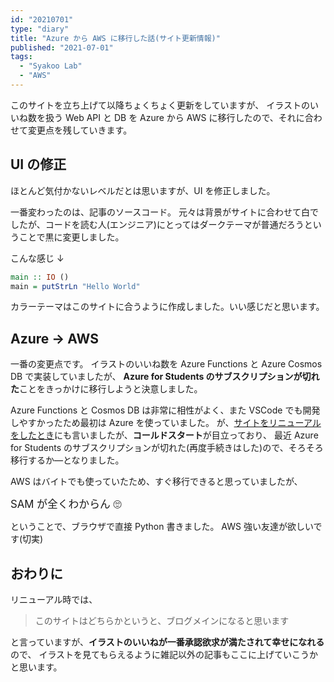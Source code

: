 ```yaml
---
id: "20210701"
type: "diary"
title: "Azure から AWS に移行した話(サイト更新情報)"
published: "2021-07-01"
tags:
  - "Syakoo Lab"
  - "AWS"
---
```


このサイトを立ち上げて以降ちょくちょく更新をしていますが、
イラストのいいね数を扱う Web API と DB を Azure から AWS に移行したので、それに合わせて変更点を残していきます。

## UI の修正

ほとんど気付かないレベルだとは思いますが、UI を修正しました。

一番変わったのは、記事のソースコード。
元々は背景がサイトに合わせて白でしたが、コードを読む人(エンジニア)にとってはダークテーマが普通だろうということで黒に変更しました。

こんな感じ ↓

```haskell
main :: IO ()
main = putStrLn "Hello World"
```

カラーテーマはこのサイトに合うように作成しました。いい感じだと思います。

## Azure -> AWS

一番の変更点です。
イラストのいいね数を Azure Functions と Azure Cosmos DB で実装していましたが、
**Azure for Students のサブスクリプションが切れた**ことをきっかけに移行しようと決意しました。

Azure Functions と Cosmos DB は非常に相性がよく、また VSCode でも開発しやすかったため最初は Azure を使っていました。
が、[サイトをリニューアルをしたとき](https://syakoo-lab.com/writings/20210211)にも言いましたが、**コールドスタート**が目立っており、
最近 Azure for Students のサブスクリプションが切れた(再度手続きはした)ので、そろそろ移行するか―となりました。

AWS はバイトでも使っていたため、すぐ移行できると思っていましたが、

<Big>SAM が全くわからん 🙄</Big>

ということで、ブラウザで直接 Python 書きました。 AWS 強い友達が欲しいです(切実)

## おわりに

リニューアル時では、

> このサイトはどちらかというと、ブログメインになると思います

と言っていますが、**イラストのいいねが一番承認欲求が満たされて幸せになれる**ので、
イラストを見てもらえるように雑記以外の記事もここに上げていこうかと思います。
